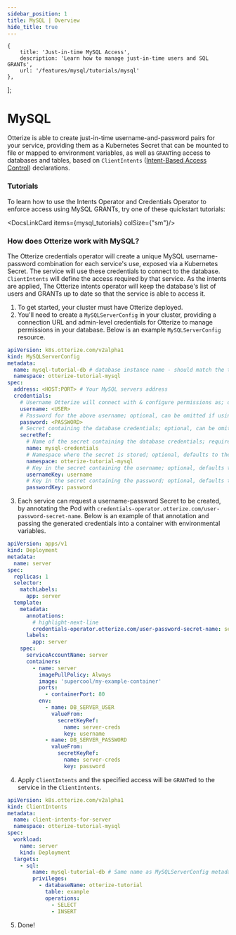 ```yaml
---
sidebar_position: 1
title: MySQL | Overview
hide_title: true
---
```



    {
        title: 'Just-in-time MySQL Access',
        description: 'Learn how to manage just-in-time users and SQL GRANTs',
        url: '/features/mysql/tutorials/mysql'
    },
];

# MySQL

Otterize is able to create just-in-time username-and-password pairs for your service, providing them as a Kubernetes Secret that can be mounted to file or mapped to environment variables, as well as `GRANT`ing access to databases and tables, based on `ClientIntents` ([Intent-Based Access Control](/overview/intent-based-access-control)) declarations.

### Tutorials

To learn how to use the Intents Operator and Credentials Operator to enforce access using MySQL GRANTs, try one of these quickstart tutorials:

<DocsLinkCard items={mysql_tutorials} colSize={"sm"}/>



### How does Otterize work with MySQL?

The Otterize credentials operator will create a unique MySQL username-password combination for each service's use, exposed via a Kubernetes Secret. The service will use these credentials to connect to the database. `ClientIntents` will define the access required by that service. As the intents are applied, The Otterize intents operator will keep the database's list of users and GRANTs up to date so that the service is able to access it.

1. To get started, your cluster must have Otterize deployed.
2. You'll need to create a `MySQLServerConfig` in your cluster, providing a connection URL and admin-level credentials for Otterize to manage permissions in your database. Below is an example `MySQLServerConfig` resource.
```yaml
apiVersion: k8s.otterize.com/v2alpha1
kind: MySQLServerConfig
metadata:
  name: mysql-tutorial-db # database instance name - should match the target in ClientIntents
  namespace: otterize-tutorial-mysql
spec:
  address: <HOST:PORT> # Your MySQL servers address
  credentials:
    # Username Otterize will connect with & configure permissions as; optional, can be omitted if using a secretRef
    username: <USER>
    # Password for the above username; optional, can be omitted if using a secretRef
    password: <PASSWORD>
    # Secret containing the database credentials; optional, can be omitted if using the above username & password fields
    secretRef:
      # Name of the secret containing the database credentials; required
      name: mysql-credentials
      # Namespace where the secret is stored; optional, defaults to the namespace of the MySQLServerConfig
      namespace: otterize-tutorial-mysql
      # Key in the secret containing the username; optional, defaults to 'username'
      usernameKey: username
      # Key in the secret containing the password; optional, defaults to 'password'
      passwordKey: password
```

3. Each service can request a username-password Secret to be created, by annotating the Pod with `credentials-operator.otterize.com/user-password-secret-name`. Below is an example of that annotation and passing the generated credentials into a container with environmental variables.

```yaml
apiVersion: apps/v1
kind: Deployment
metadata:
  name: server
spec:
  replicas: 1
  selector:
    matchLabels:
      app: server
  template:
    metadata:
      annotations:
        # highlight-next-line
        credentials-operator.otterize.com/user-password-secret-name: server-creds
      labels:
        app: server
    spec:
      serviceAccountName: server
      containers:
        - name: server
          imagePullPolicy: Always
          image: 'supercool/my-example-container'
          ports:
            - containerPort: 80
          env:
            - name: DB_SERVER_USER
              valueFrom:
                secretKeyRef:
                  name: server-creds
                  key: username
            - name: DB_SERVER_PASSWORD
              valueFrom:
                secretKeyRef:
                  name: server-creds
                  key: password
```


4. Apply `ClientIntents` and the specified access will be `GRANT`ed to the service in the `ClientIntents`.


```yaml
apiVersion: k8s.otterize.com/v2alpha1
kind: ClientIntents
metadata:
  name: client-intents-for-server
  namespace: otterize-tutorial-mysql
spec:
  workload:
    name: server
    kind: Deployment
  targets:
    - sql:
        name: mysql-tutorial-db # Same name as MySQLServerConfig metadata.name
        privileges:
          - databaseName: otterize-tutorial
            table: example
            operations:
              - SELECT
              - INSERT
```

5. Done!